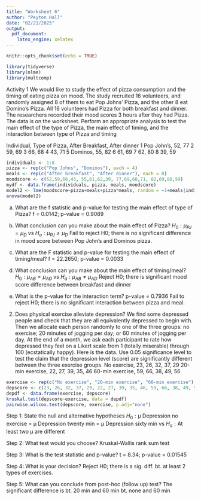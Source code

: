 ```yaml
---
title: "Worksheet 6"
author: "Peyton Hall"
date: "02/21/2025"
output:
  pdf_document:
    latex_engine: xelatex
---
```


```r
knitr::opts_chunk$set(echo = TRUE)
```

```r
library(tidyverse)
library(nlme)
library(multcomp)
```

Activity 1
We would like to study the effect of pizza consumption and the timing of
eating pizza on mood. The study recruited 16 volunteers, and randomly
assigned 8 of them to eat Pop Johns’ Pizza, and the other 8 eat Domino’s Pizza.
All 16 volunteers had Pizza for both breakfast and dinner. The researchers
recorded their mood scores 3 hours after they had Pizza. The data is on the
worksheet.
Perform an appropriate analysis to test the main effect of the type of Pizza, the
main effect of timing, and the interaction between type of Pizza and timing

Individual, Type of Pizza, After Breakfast, After dinner
1           Pop John's,    52,              77
2                          59,              69
3                          66,              68
4                          43,              71
5           Dominos,       55,              82
6                          61,              69
7                          62,              80
8                          39,              59

```r
individuals <- 1:8
pizza <- rep(c("Pop Johns", "Dominos"), each = 4)
meals <- rep(c("After breakfast", "After dinner"), each = 8)
moodscore <- c(52,59,66,43, 55,61,62,39, 77,69,68,71, 82,69,80,59)
mydf <- data.frame(individuals, pizza, meals, moodscore)
model2 <- lme(moodscore~pizza+meals+pizza*meals, random = ~1+meals|individuals, data=mydf)
anova(model2)
```

a) What are the f statistic and p-value for testing the main effect of type of
Pizza?
f = 0.0142; p-value = 0.9089

b) What conclusion can you make about the main effect of Pizza?
$H_0: \mu_{PJ} = \mu_{D}$ vs $H_a: \mu_{PJ} ≠ \mu_{D}$
Fail to reject H0; there is no significant difference in mood score between Pop
John's and Dominos pizza.

c) What are the F statistic and p-value for testing the main effect of 
timing/meal?
f = 22.2650; p-value = 0.0033

d) What conclusion can you make about the main effect of timing/meal?
$H_0: \mu_{AB} = \mu_{AD}$ vs $H_a: \mu_{AB} ≠ \mu_{AD}$
Reject H0; there is significant mood score difference between breakfast and
dinner

e) What is the p-value for the interaction term?
p-value = 0.7936
Fail to reject H0; there is no significant interaction between pizza and meal.


2. Does physical exercise alleviate depression? We find some depressed people
and check that they are all equivalently depressed to begin with. Then we
allocate each person randomly to one of the three groups: no exercise; 20
minutes of jogging per day; or 60 minutes of jogging per day. At the end of a
month, we ask each participant to rate how depressed they feel on a Likert
scale from 1 (totally miserable) through 100 (ecstatically happy). Here is the
data. Use 0.05 significance level to test the claim that the depression level
(score) are significantly different between the three exercise groups.
No exercise, 23, 26, 32, 37, 29
20-min exercise, 22, 27, 39, 35, 46
60-min exercise, 59, 66, 38, 49, 56

```r
exercise <- rep(c("No exercise", "20-min exercise", "60-min exercise"), each = 5)
depscore <- c(23, 26, 32, 37, 29, 22, 27, 39, 35, 46, 59, 66, 38, 49, 56)
depdf <- data.frame(exercise, depscore)
kruskal.test(depscore~exercise, data = depdf)
pairwise.wilcox.test(depscore, exercise, p.adj="none")
```


Step 1: State the null and alternative hypotheses
$H_0: \text{μ Depression no exercise = μ Depression twenty min = μ Depression sixty min}$ vs $H_a: \text{At least two μ are different}$

Step 2: What test would you choose?
Kruskal-Wallis rank sum test

Step 3: What is the test statistic and p-value?
t = 8.34; p-value = 0.01545

Step 4: What is your decision?
Reject H0; there is a sig. diff. bt. at least 2 types of exercises.

Step 5: What can you conclude from post-hoc (follow up) test?
The significant difference is 
bt. 20 min and 60 min
bt. none and 60 min




